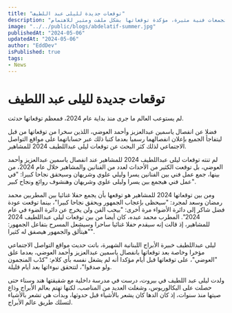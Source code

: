 ```yaml
---
title: "توقعات جديدة لليلى عبد اللطيف"
description: "توقعات جديدة لليلى عبد اللطيف لعام 2024 تشمل انفصال مشاهير وتجمعات فنية مثيرة، مؤكدة توقعاتها بشكل ملفت ومثير للاهتمام."
image: "../../public/blogs/abdelatif-summer.jpg"
publishedAt: "2024-05-06"
updatedAt: "2024-05-06"
author: "EddDev"
isPublished: true
tags:
- News
---
```


# توقعات جديدة لليلى عبد اللطيف

لم يستوعب العالم ما جرى منذ بداية عام 2024، فمعظم توقعاتها حدثت.

فضلا عن انفصال ياسمين عبدالعزيز وأحمد العوضي، اللذين سخرا من توقعاتها من قبل ليتفاجأ الجميع بإعلان انفصالهما رسميا بعدما كتبا ذلك عبر حساباتهما على مواقع التواصل الاجتماعي لذلك كثر البحث عن توقعات ليلى عبداللطيف 2024 للمشاهير.

لم تنته توقعات ليلى عبداللطيف 2024 للمشاهير عند انفصال ياسمين عبدالعزيز وأحمد العوضي، بل توقعت الكثير من الأحداث لعدد من الفنانين والمشاهير خلال عام 2024، من بينها، جمع عمل فني بين الفنانين يسرا وليلي علوي وشريهان وسيحقق نجاحا كبيرا: "في عمل فني هيجمع بين يسرا وليلى علوي وشريهان وهنشوف روائع ونجاح كبير".

ومن بين توقعاتها 2024 للمشاهير هو توقعها بأن يجمع حفلا غنائيا بين المطربين محمد رمضان وسعد لمجرد: "سيحظى بإعجاب الجمهور ويحقق نجاحا كبيرا"، بينما توقعت عودة فضل شاكر إلى دائرة الأضواء مرة أخرى: "بيحب الفن ولن يخرج عن دائرة الضوء في عام 2024". المطرب محمد عبده، كان أيضا من بين توقعات ليلى عبداللطيف 2024 للمشاهير، إذ قالت إنه سيقدم حفلا غنائيا ساحرا وسيشعل المسرح بتفاعل الجمهور: "هيتألق والجمهور هيصفق له كثيرا".

ليلى عبداللطيف خبيرة الأبراج اللبنانية الشهيرة، باتت حديث مواقع التواصل الاجتماعي مؤخرا وخاصة بعد توقعاتها بانفصال ياسمين عبدالعزيز وأحمد العوضي، بعدما علق "العوضي"، على توقعاتها قبل أيام مؤكدا أنه لم يشغل نفسه بأي كلام: "كڈب المنجمون ولو صدقوا"، لتتحقق نبوءاتها بعد أيام قليلة.

ولدت ليلى عبد اللطيف في بيروت، درست في مدرسة داخلية مع شقيقتها هند وسناء حتى حصلت على البكالوريوس، وشغلت العديد من المناصب، لكنها تهتم بعالم الأبراج وذاع صيتها منذ سنوات، إذ كان الدها كان يشعر بالأشياء قبل حدوثها، وبدأت هي تشعر بالأشياء لتسلك طريق عالم الأبراج.
